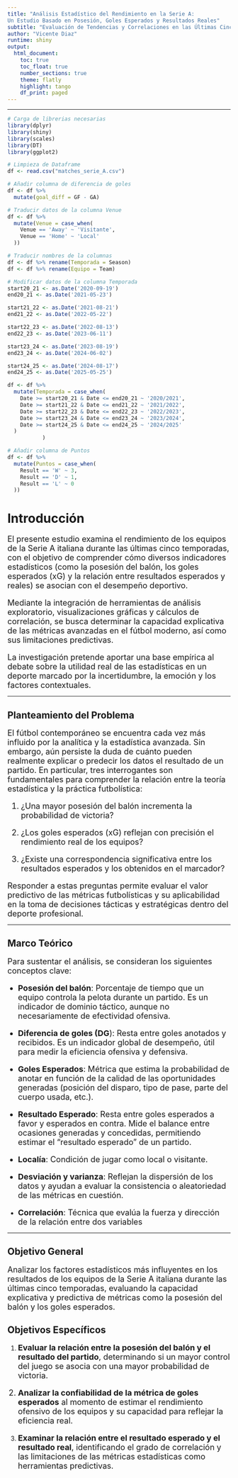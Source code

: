 ```yaml
---
title: "Análisis Estadístico del Rendimiento en la Serie A:
Un Estudio Basado en Posesión, Goles Esperados y Resultados Reales"
subtitle: "Evaluación de Tendencias y Correlaciones en las Últimas Cinco Temporadas"
author: "Vicente Diaz"
runtime: shiny 
output:
  html_document:
    toc: true
    toc_float: true
    number_sections: true
    theme: flatly
    highlight: tango
    df_print: paged
---
```


 ---
 
```r
# Carga de librerias necesarias
library(dplyr)
library(shiny)
library(scales)
library(DT)
library(ggplot2)

# Limpieza de Dataframe
df <- read.csv("matches_serie_A.csv")

# Añadir columna de diferencia de goles
df <- df %>% 
  mutate(goal_diff = GF - GA)

# Traducir datos de la columna Venue
df <- df %>%
  mutate(Venue = case_when(
    Venue == 'Away' ~ 'Visitante',
    Venue == 'Home' ~ 'Local'
  ))

# Traducir nombres de la columnas
df <- df %>% rename(Temporada = Season)
df <- df %>% rename(Equipo = Team)

# Modificar datos de la columna Temporada
start20_21 <- as.Date('2020-09-19')
end20_21 <- as.Date('2021-05-23')

start21_22 <- as.Date('2021-08-21')
end21_22 <- as.Date('2022-05-22')

start22_23 <- as.Date('2022-08-13')
end22_23 <- as.Date('2023-06-11')

start23_24 <- as.Date('2023-08-19')
end23_24 <- as.Date('2024-06-02')

start24_25 <- as.Date('2024-08-17')
end24_25 <- as.Date('2025-05-25')

df <- df %>%
  mutate(Temporada = case_when(
    Date >= start20_21 & Date <= end20_21 ~ '2020/2021',
    Date >= start21_22 & Date <= end21_22 ~ '2021/2022',
    Date >= start22_23 & Date <= end22_23 ~ '2022/2023',
    Date >= start23_24 & Date <= end23_24 ~ '2023/2024',
    Date >= start24_25 & Date <= end24_25 ~ '2024/2025'
  )
           )

# Añadir columna de Puntos
df <- df %>%
  mutate(Puntos = case_when(
    Result == 'W' ~ 3,
    Result == 'D' ~ 1,
    Result == 'L' ~ 0
  ))
```

# **Introducción**

<font size="4"> El presente estudio examina el rendimiento de los equipos de la Serie A italiana durante las últimas cinco temporadas, con el objetivo de comprender cómo diversos indicadores estadísticos (como la posesión del balón, los goles esperados (xG) y la relación entre resultados esperados y reales) se asocian con el desempeño deportivo.

Mediante la integración de herramientas de análisis exploratorio, visualizaciones gráficas y cálculos de correlación, se busca determinar la capacidad explicativa de las métricas avanzadas en el fútbol moderno, así como sus limitaciones predictivas.

La investigación pretende aportar una base empírica al debate sobre la utilidad real de las estadísticas en un deporte marcado por la incertidumbre, la emoción y los factores contextuales.</font>

------------------------------------------------------------------------

## **Planteamiento del Problema**

<font size="4"> El fútbol contemporáneo se encuentra cada vez más influido por la analítica y la estadística avanzada. Sin embargo, aún persiste la duda de cuánto pueden realmente explicar o predecir los datos el resultado de un partido. En particular, tres interrogantes son fundamentales para comprender la relación entre la teoría estadística y la práctica futbolística:

1)  ¿Una mayor posesión del balón incrementa la probabilidad de victoria?

2)  ¿Los goles esperados (xG) reflejan con precisión el rendimiento real de los equipos?

3)  ¿Existe una correspondencia significativa entre los resultados esperados y los obtenidos en el marcador?

Responder a estas preguntas permite evaluar el valor predictivo de las métricas futbolísticas y su aplicabilidad en la toma de decisiones tácticas y estratégicas dentro del deporte profesional.</font>

------------------------------------------------------------------------

## **Marco Teórico**

<font size="4"> Para sustentar el análisis, se consideran los siguientes conceptos clave:

-   **Posesión del balón**: Porcentaje de tiempo que un equipo controla la pelota durante un partido. Es un indicador de dominio táctico, aunque no necesariamente de efectividad ofensiva.

-   **Diferencia de goles (DG**): Resta entre goles anotados y recibidos. Es un indicador global de desempeño, útil para medir la eficiencia ofensiva y defensiva.

-   **Goles Esperados**: Métrica que estima la probabilidad de anotar en función de la calidad de las oportunidades generadas (posición del disparo, tipo de pase, parte del cuerpo usada, etc.).

-   **Resultado Esperado**: Resta entre goles esperados a favor y esperados en contra. Mide el balance entre ocasiones generadas y concedidas, permitiendo estimar el “resultado esperado” de un partido.

-   **Localía**: Condición de jugar como local o visitante.

-   **Desviación y varianza**: Reflejan la dispersión de los datos y ayudan a evaluar la consistencia o aleatoriedad de las métricas en cuestión.

-   **Correlación**: Técnica que evalúa la fuerza y dirección de la relación entre dos variables</font>

------------------------------------------------------------------------

## **Objetivo General**

<font size="4"> Analizar los factores estadísticos más influyentes en los resultados de los equipos de la Serie A italiana durante las últimas cinco temporadas, evaluando la capacidad explicativa y predictiva de métricas como la posesión del balón y los goles esperados.</font>

## **Objetivos Específicos**

1.  <font size="4">**Evaluar la relación entre la posesión del balón y el resultado del partido**, determinando si un mayor control del juego se asocia con una mayor probabilidad de victoria.

2.  **Analizar la confiabilidad de la métrica de goles esperados** al momento de estimar el rendimiento ofensivo de los equipos y su capacidad para reflejar la eficiencia real.

3.  **Examinar la relación entre el resultado esperado y el resultado real**, identificando el grado de correlación y las limitaciones de las métricas estadísticas como herramientas predictivas.</font>
